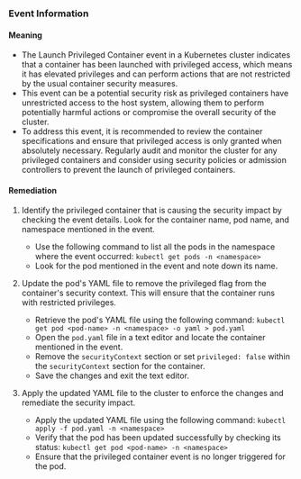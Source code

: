 
### Event Information

#### Meaning

- The Launch Privileged Container event in a Kubernetes cluster indicates that a container has been launched with privileged access, which means it has elevated privileges and can perform actions that are not restricted by the usual container security measures.
- This event can be a potential security risk as privileged containers have unrestricted access to the host system, allowing them to perform potentially harmful actions or compromise the overall security of the cluster.
- To address this event, it is recommended to review the container specifications and ensure that privileged access is only granted when absolutely necessary. Regularly audit and monitor the cluster for any privileged containers and consider using security policies or admission controllers to prevent the launch of privileged containers.

#### Remediation

1. Identify the privileged container that is causing the security impact by checking the event details. Look for the container name, pod name, and namespace mentioned in the event.
   - Use the following command to list all the pods in the namespace where the event occurred: `kubectl get pods -n <namespace>`
   - Look for the pod mentioned in the event and note down its name.

2. Update the pod's YAML file to remove the privileged flag from the container's security context. This will ensure that the container runs with restricted privileges.
   - Retrieve the pod's YAML file using the following command: `kubectl get pod <pod-name> -n <namespace> -o yaml > pod.yaml`
   - Open the `pod.yaml` file in a text editor and locate the container mentioned in the event.
   - Remove the `securityContext` section or set `privileged: false` within the `securityContext` section for the container.
   - Save the changes and exit the text editor.

3. Apply the updated YAML file to the cluster to enforce the changes and remediate the security impact.
   - Apply the updated YAML file using the following command: `kubectl apply -f pod.yaml -n <namespace>`
   - Verify that the pod has been updated successfully by checking its status: `kubectl get pod <pod-name> -n <namespace>`
   - Ensure that the privileged container event is no longer triggered for the pod.

